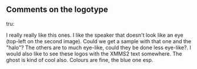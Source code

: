 == Comments on the logotype ==

; tru:
I really really like this ones. I like the speaker that doesn't look like an eye (top-left on the second image). Could we get a sample with that one and the "halo"?  The others are to much eye-like, could they be done less eye-like?. I would also like to see these logos with the XMMS2 text somewhere. The ghost is kind of cool also. Colours are fine, the blue one esp.